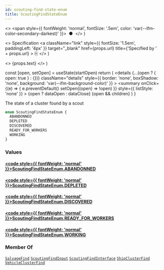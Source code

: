 ```yaml
---
id: scouting-find-state-enum
title: ScoutingFindStateEnum
---
```


  <>
    <span style={{ fontWeight: 'normal', fontSize: '.5em', color: 'var(--ifm-color-secondary-darkest)' }}>
      &nbsp;●&nbsp;
    </span>
  </>
)

  <>
    Specification
    <a
      className="link"
      style={{ fontSize: '1.5em', paddingLeft: '4px' }}
      target="_blank"
      href={props.url}
      title={'Specified by ' + props.url}
    >
      ⎘
    </a>
  </>
)

  <>
    <span className={props.class}>{props.text}</span>
  </>
)


  const [open, setOpen] = useState(startOpen)
  return (
    <details
      {...(open ? { open: true } : {})}
      className="details"
      style={{ border: 'none', boxShadow: 'none', background: 'var(--ifm-background-color)' }}
    >
      <summary
        onClick={(e) => {
          e.preventDefault()
          setOpen((open) => !open)
        }}
        style={{ listStyle: 'none' }}
      >
        {open ? dataOpen : dataClose}
      </summary>
      {open && children}
    </details>
  )
}

The state of a cluster found by a scout

```graphql
enum ScoutingFindStateEnum {
  ABANDONNED
  DEPLETED
  DISCOVERED
  READY_FOR_WORKERS
  WORKING
}
```

### Values

#### [<code style={{ fontWeight: 'normal' }}>ScoutingFindStateEnum.<b>ABANDONNED</b></code>](#)

#### [<code style={{ fontWeight: 'normal' }}>ScoutingFindStateEnum.<b>DEPLETED</b></code>](#)

#### [<code style={{ fontWeight: 'normal' }}>ScoutingFindStateEnum.<b>DISCOVERED</b></code>](#)

#### [<code style={{ fontWeight: 'normal' }}>ScoutingFindStateEnum.<b>READY_FOR_WORKERS</b></code>](#)

#### [<code style={{ fontWeight: 'normal' }}>ScoutingFindStateEnum.<b>WORKING</b></code>](#)

### Member Of

[`SalvageFind`](/api/types/objects/salvage-find.mdx) <Badge class="badge badge--secondary badge--relation" text="object"/><Bullet />[`ScoutingFindInput`](/api/types/inputs/scouting-find-input.mdx) <Badge class="badge badge--secondary badge--relation" text="input"/><Bullet />[`ScoutingFindInterface`](/api/types/interfaces/scouting-find-interface.mdx) <Badge class="badge badge--secondary badge--relation" text="interface"/><Bullet />[`ShipClusterFind`](/api/types/objects/ship-cluster-find.mdx) <Badge class="badge badge--secondary badge--relation" text="object"/><Bullet />[`VehicleClusterFind`](/api/types/objects/vehicle-cluster-find.mdx) <Badge class="badge badge--secondary badge--relation" text="object"/>
